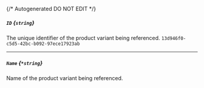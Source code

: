 {/* Autogenerated DO NOT EDIT  */}
##### `ID` *{`string`}*
The unique identifier of the product variant being referenced.
`13d946f0-c5d5-42bc-b092-97ece17923ab`

---
##### `Name` *{`*string`}*
Name of the product variant being referenced.

